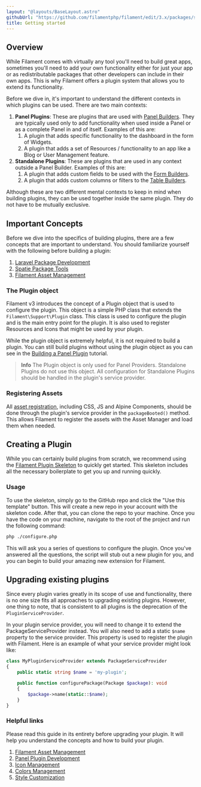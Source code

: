 ```yaml
---
layout: "@layouts/BaseLayout.astro"
githubUrl: "https://github.com/filamentphp/filament/edit/3.x/packages/support/docs/08-plugins/01-getting-started.md"
title: Getting started
---
```


## Overview

While Filament comes with virtually any tool you'll need to build great apps, sometimes you'll need to add your own functionality either for just your app or as redistributable packages that other developers can include in their own apps. This is why Filament offers a plugin system that allows you to extend its functionality.

Before we dive in, it's important to understand the different contexts in which plugins can be used. There are two main contexts:

1. **Panel Plugins**: These are plugins that are used with [Panel Builders](/docs/3.x/panels/installation). They are typically used only to add functionality when used inside a Panel or as a complete Panel in and of itself. Examples of this are:
   1. A plugin that adds specific functionality to the dashboard in the form of Widgets.
   2. A plugin that adds a set of Resources / functionality to an app like a Blog or User Management feature.
2. **Standalone Plugins**: These are plugins that are used in any context outside a Panel Builder. Examples of this are:
   1. A plugin that adds custom fields to be used with the [Form Builders](/docs/3.x/forms/installation/).
   2. A plugin that adds custom columns or filters to the [Table Builders](/docs/3.x/tables/installation/).

Although these are two different mental contexts to keep in mind when building plugins, they can be used together inside the same plugin. They do not have to be mutually exclusive.

## Important Concepts

Before we dive into the specifics of building plugins, there are a few concepts that are important to understand. You should familiarize yourself with the following before building a plugin:

1. [Laravel Package Development](https://laravel.com/docs/packages)
2. [Spatie Package Tools](https://github.com/spatie/laravel-package-tools)
3. [Filament Asset Management](/docs/3.x/support/assets)

### The Plugin object

Filament v3 introduces the concept of a Plugin object that is used to configure the plugin. This object is a simple PHP class that extends the `Filament\Support\Plugin` class. This class is used to configure the plugin and is the main entry point for the plugin. It is also used to register Resources and Icons that might be used by your plugin.

While the plugin object is extremely helpful, it is not required to build a plugin. You can still build plugins without using the plugin object as you can see in the [Building a Panel Plugin](/docs/3.x/support/plugins/build-a-panel-plugin) tutorial.

> **Info** 
> The Plugin object is only used for Panel Providers. Standalone Plugins do not use this object. All configuration for Standalone Plugins should be handled in the plugin's service provider.

### Registering Assets

All [asset registration](/docs/3.x/support/assets), including CSS, JS and Alpine Components, should be done through the plugin's service provider in the `packageBooted()` method. This allows Filament to register the assets with the Asset Manager and load them when needed.

## Creating a Plugin

While you can certainly build plugins from scratch, we recommend using the [Filament Plugin Skeleton](https://github.com/filamentphp/plugin-skeleton) to quickly get started. This skeleton includes all the necessary boilerplate to get you up and running quickly.

### Usage

To use the skeleton, simply go to the GitHub repo and click the "Use this template" button. This will create a new repo in your account with the skeleton code. After that, you can clone the repo to your machine. Once you have the code on your machine, navigate to the root of the project and run the following command:

```bash
php ./configure.php
```

This will ask you a series of questions to configure the plugin. Once you've answered all the questions, the script will stub out a new plugin for you, and you can begin to build your amazing new extension for Filament.

## Upgrading existing plugins

Since every plugin varies greatly in its scope of use and functionality, there is no one size fits all approaches to upgrading existing plugins. However, one thing to note, that is consistent to all plugins is the deprecation of the `PluginServiceProvider`.

In your plugin service provider, you will need to change it to extend the PackageServiceProvider instead. You will also need to add a static `$name` property to the service provider. This property is used to register the plugin with Filament. Here is an example of what your service provider might look like:

```php
class MyPluginServiceProvider extends PackageServiceProvider
{
    public static string $name = 'my-plugin';

    public function configurePackage(Package $package): void
    {
        $package->name(static::$name);
    }
}
```

### Helpful links

Please read this guide in its entirety before upgrading your plugin. It will help you understand the concepts and how to build your plugin.

1. [Filament Asset Management](/docs/3.x/support/assets)
2. [Panel Plugin Development](/docs/3.x/panels/plugins)
3. [Icon Management](/docs/3.x/support/icons)
4. [Colors Management](/docs/3.x/support/colors)
5. [Style Customization](/docs/3.x/support/style-customization)
